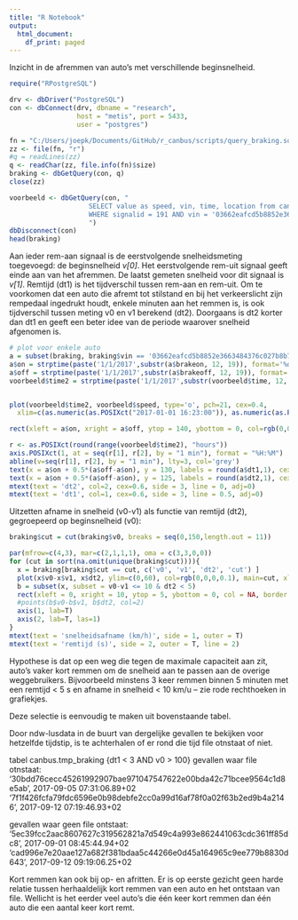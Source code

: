 ```yaml
---
title: "R Notebook"
output:
  html_document:
    df_print: paged
---
```



Inzicht in de afremmen van auto's met verschillende beginsnelheid. 

```r
require("RPostgreSQL")

drv <- dbDriver("PostgreSQL")
con <- dbConnect(drv, dbname = "research",
                 host = "metis", port = 5433,
                 user = "postgres")

fn = "C:/Users/joepk/Documents/GitHub/r_canbus/scripts/query_braking.sql"
zz <- file(fn, "r")
#q = readLines(zz)
q <- readChar(zz, file.info(fn)$size)
braking <- dbGetQuery(con, q)
close(zz)

voorbeeld <- dbGetQuery(con, "
                    SELECT value as speed, vin, time, location from canbus.data_2017
                    WHERE signalid = 191 AND vin = '03662eafcd5b8852e3663484376c027b8b7ea8b30829cae92853ba97d5d63682'
                    ")
dbDisconnect(con)
head(braking)

```

Aan ieder rem-aan signaal is de eerstvolgende snelheidsmeting  toegevoegd: de beginsnelheid _v[0]_.
Het eerstvolgende rem-uit signaal geeft einde aan van het afremmen. De laatst gemeten snelheid voor dit signaal is _v[1]_. Remtijd (dt1) is het tijdverschil tussen rem-aan en rem-uit. Om te voorkomen dat een auto die afremt tot stilstand en bij het verkeerslicht zijn rempedaal ingedrukt houdt, enkele minuten aan het remmen is, is ook tijdverschil tussen meting v0 en v1 berekend (dt2). Doorgaans is dt2 korter dan dt1 en geeft een beter idee van de periode waarover snelheid afgenomen is.

```r
# plot voor enkele auto
a = subset(braking, braking$vin == '03662eafcd5b8852e3663484376c027b8b7ea8b30829cae92853ba97d5d63682')
a$on = strptime(paste('1/1/2017',substr(a$brakeon, 12, 19)), format='%d/%m/%Y %H:%M:%S')
a$off = strptime(paste('1/1/2017',substr(a$brakeoff, 12, 19)), format='%d/%m/%Y %H:%M:%S')
voorbeeld$time2 = strptime(paste('1/1/2017',substr(voorbeeld$time, 12, 19)), format='%d/%m/%Y %H:%M:%S')


plot(voorbeeld$time2, voorbeeld$speed, type='o', pch=21, cex=0.4,
  xlim=c(as.numeric(as.POSIXct("2017-01-01 16:23:00")), as.numeric(as.POSIXct("2017-01-01 16:27:00"))), xaxt='n')

rect(xleft = a$on, xright = a$off, ytop = 140, ybottom = 0, col=rgb(0,0,0,0.2), border = NA)

r <- as.POSIXct(round(range(voorbeeld$time2), "hours"))
axis.POSIXct(1, at = seq(r[1], r[2], by = "1 min"), format = "%H:%M")
abline(v=seq(r[1], r[2], by = "1 min"), lty=3, col='grey')
text(x = a$on + 0.5*(a$off-a$on), y = 130, labels = round(a$dt1,1), cex=0.6, pos=3)
text(x = a$on + 0.5*(a$off-a$on), y = 125, labels = round(a$dt2,1), cex=0.6, pos=3, col=2)
mtext(text = 'dt2', col=2, cex=0.6, side = 3, line = 0, adj=0)
mtext(text = 'dt1', col=1, cex=0.6, side = 3, line = 0.5, adj=0)
```

Uitzetten afname in snelheid (v0-v1) als functie van remtijd (dt2), gegroepeerd op beginsnelheid (v0):

```r
braking$cut = cut(braking$v0, breaks = seq(0,150,length.out = 11))

par(mfrow=c(4,3), mar=c(2,1,1,1), oma = c(3,3,0,0))
for (cut in sort(na.omit(unique(braking$cut)))){
  x = braking[braking$cut == cut, c('v0', 'v1', 'dt2', 'cut') ]
  plot(x$v0-x$v1, x$dt2, ylim=c(0,60), col=rgb(0,0,0,0.1), main=cut, xlim=c(0,150), xaxt='n', yaxt='n')
  b = subset(x, subset = v0-v1 <= 10 & dt2 < 5)
  rect(xleft = 0, xright = 10, ytop = 5, ybottom = 0, col = NA, border = 2)
  #points(b$v0-b$v1, b$dt2, col=2)
  axis(1, lab=T)
  axis(2, lab=T, las=1)
}
mtext(text = 'snelheidsafname (km/h)', side = 1, outer = T)
mtext(text = 'remtijd (s)', side = 2, outer = T, line = 2)

```

Hypothese is dat op een weg die tegen de maximale capaciteit aan zit, auto's vaker kort remmen om de snelheid aan te passen aan de overige weggebruikers. Bijvoorbeeld minstens 3 keer remmen binnen 5 minuten met een remtijd < 5 s en afname in snelheid < 10 km/u -- zie rode rechthoeken in grafiekjes.

Deze selectie is eenvoudig te maken uit bovenstaande tabel.

Door ndw-lusdata in de buurt van dergelijke gevallen te bekijken voor hetzelfde tijdstip, is te achterhalen of er rond die tijd file otnstaat of niet. 

tabel canbus.tmp_braking {dt1 < 3 AND v0 > 100}
gevallen waar file otnstaat:
'30bdd76cecc45261992907bae971047547622e00bda42c71bcee9564c1d8e5ab', 2017-09-05 07:31:06.89+02
'7f1f426fcfa79fdc6596e0b98debfe2cc0a99d16af78f0a02f63b2ed9b4a2146', 2017-09-12 07:19:46.93+02

gevallen waar geen file ontstaat:
'5ec39fcc2aac8607627c319562821a7d549c4a993e862441063cdc361ff85dc8', 2017-09-01 08:45:44.94+02
'cad996e7e20aae127a682f381bdaa5c44266e0d45a164965c9ee779b8830d643', 2017-09-12 09:19:06.25+02

Kort remmen kan ook bij op- en afritten. Er is op eerste gezicht geen harde relatie tussen herhaaldelijk kort remmen van een auto en het ontstaan van file. Wellicht is het eerder veel auto's die één keer kort remmen dan één auto die een aantal keer kort remt. 


